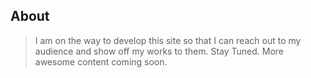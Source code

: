 ## About

> I am on the way to develop this site so that I can reach out to my audience and show off my works to them.
Stay Tuned. More awesome content coming soon.
